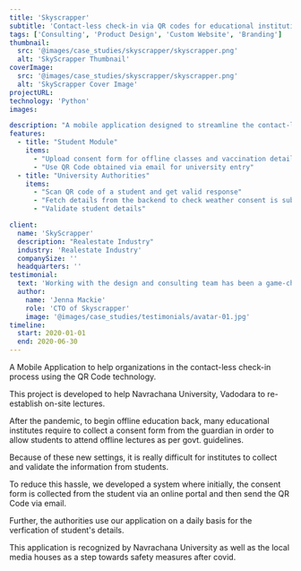 ```yaml
---
title: 'Skyscrapper'
subtitle: 'Contact-less check-in via QR codes for educational institutions'
tags: ['Consulting', 'Product Design', 'Custom Website', 'Branding']
thumbnail:
  src: '@images/case_studies/skyscrapper/skyscrapper.png'
  alt: 'SkyScrapper Thumbnail'
coverImage:
  src: '@images/case_studies/skyscrapper/skyscrapper.png'
  alt: 'SkyScrapper Cover Image'
projectURL: 
technology: 'Python'
images:

description: "A mobile application designed to streamline the contact-less check-in process for educational institutions by utilizing QR code technology to verify student consent forms and vaccination details."
features:
  - title: "Student Module"
    items:
      - "Upload consent form for offline classes and vaccination details"
      - "Use QR Code obtained via email for university entry"
  - title: "University Authorities"
    items:
      - "Scan QR code of a student and get valid response" 
      - "Fetch details from the backend to check weather consent is submitted or not"
      - "Validate student details"

client:
  name: 'SkyScrapper'
  description: "Realestate Industry"
  industry: 'Realestate Industry'
  companySize: ''
  headquarters: ''
testimonial:
  text: 'Working with the design and consulting team has been a game-changer for Banter. Their expertise in website design, branding, content strategy, and AI integration has revolutionized the way we create and share our stories. Their work has not only elevated our brand but also empowered us to be leaders in digital journalism, reaching and engaging more readers than ever before.'
  author:
    name: 'Jenna Mackie'
    role: 'CTO of Skyscrapper'
    image: '@images/case_studies/testimonials/avatar-01.jpg'
timeline:
  start: 2020-01-01
  end: 2020-06-30
---
```


A Mobile Application to help organizations in the contact-less check-in process using the QR Code technology. 

This project is developed to help Navrachana University, Vadodara to re-establish on-site lectures.

After the pandemic, to begin offline education back, many educational institutes require to collect a consent form from the guardian in order to allow students to attend offline lectures as per govt. guidelines. 

Because of these new settings, it is really difficult for institutes to collect and validate the information from students. 

To reduce this hassle, we developed a system where initially, the consent form is collected from the student via an online portal and then send the QR Code via email. 

Further, the authorities use our application on a daily basis for the verfication of student's details.

This application is recognized by Navrachana University as well as the local media houses as a step towards safety measures after covid.
